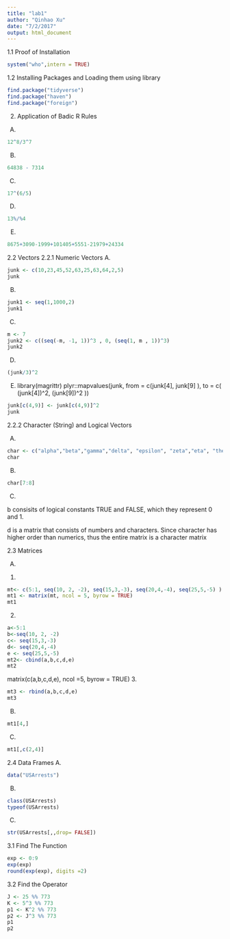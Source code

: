```yaml
---
title: "lab1"
author: "Qinhao Xu"
date: "7/2/2017"
output: html_document
---
```

1.1 Proof of Installation

```r
system("who",intern = TRUE)
```

1.2 Installing Packages and Loading them using library
```r
find.package("tidyverse")
find.package("haven")
find.package("foreign")
```
2. Application of Badic R Rules
A.
```r
12^8/3^7
```
B.
```r
64838 - 7314
```
C.
```r
17^(6/5)
```
D.
```r
13%/%4
```
E.
```r
8675+3090-1999+101405+5551-21979+24334
```
2.2 Vectors
2.2.1 Numeric Vectors
A.
```r
junk <- c(10,23,45,52,63,25,63,64,2,5)
junk
```
B.
```r
junk1 <- seq(1,1000,2)
junk1
```
C.
```r
m <- 7
junk2 <- c((seq(-m, -1, 1))^3 , 0, (seq(1, m , 1))^3)
junk2
```
D.
```r
(junk/3)^2
```
E.
library(magrittr)
plyr::mapvalues(junk, from = c(junk[4], junk[9] ), to = c( (junk[4])^2, (junk[9])^2 ))
```r
junk[c(4,9)] <- junk[c(4,9)]^2
junk
```
2.2.2  Character (String) and Logical Vectors

A.
```r
char <- c("alpha","beta","gamma","delta", "epsilon", "zeta","eta", "theta")
char
```
B.
```r
char[7:8]
```
C.

b consisits of logical constants TRUE and FALSE, which they represent 0 and 1.

d is a matrix that consists of numbers and characters. Since character has higher order than numerics, thus the entire matrix is a character matrix

2.3 Matrices 

A.
1.
```r
mt<- c(5:1, seq(10, 2, -2), seq(15,3,-3), seq(20,4,-4), seq(25,5,-5) )
mt1 <- matrix(mt, ncol = 5, byrow = TRUE)
mt1
```
2.
```r
a<-5:1
b<-seq(10, 2, -2)
c<- seq(15,3,-3)
d<- seq(20,4,-4)
e <- seq(25,5,-5)
mt2<- cbind(a,b,c,d,e)
mt2

```
matrix(c(a,b,c,d,e), ncol =5, byrow = TRUE)
3.
```r
mt3 <- rbind(a,b,c,d,e)
mt3
```
B.
```r
mt1[4,]
```
C.
```r
mt1[,c(2,4)]
```
2.4 Data Frames
A.
```r
data("USArrests")
```
B.
```r
class(USArrests)
typeof(USArrests)
```
C.
```r
str(USArrests[,,drop= FALSE])
```
3.1 Find The Function

```r
exp <- 0:9
exp(exp)
round(exp(exp), digits =2)
```

3.2 Find the Operator 
```r
J <- 25 %% 773
K <- 5^3 %% 773
p1 <- K^2 %% 773
p2 <- J^3 %% 773
p1
p2
```


